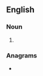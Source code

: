 ==English==

===Noun===
{{head|en|noun plural form}}

# {{plural of|serir|lang=en}}

===Anagrams===
* {{anagrams|en|a=eirrss|Risers|Risser|risers}}